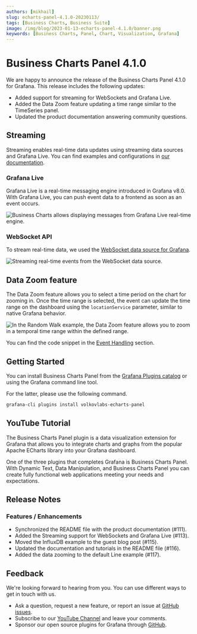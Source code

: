 ```yaml
---
authors: [mikhail]
slug: echarts-panel-4.1.0-20230113/
tags: [Business Charts, Business Suite]
image: /img/blog/2023-01-13-echarts-panel-4.1.0/banner.png
keywords: [Business Charts, Panel, Chart, Visualization, Grafana]
---
```



# Business Charts Panel 4.1.0

We are happy to announce the release of the Business Charts Panel 4.1.0 for Grafana. This release includes the following updates:

- Added support for streaming for WebSockets and Grafana Live.
- Added the Data Zoom feature updating a time range similar to the TimeSeries panel.
- Updated the product documentation answering community questions.

## Streaming

Streaming enables real-time data updates using streaming data sources and Grafana Live. You can find examples and configurations in [our documentation](/plugins/volkovlabs-echarts-panel/streaming).

### Grafana Live

Grafana Live is a real-time messaging engine introduced in Grafana v8.0. With Grafana Live, you can push event data to a frontend as soon as an event occurs.

<Image
  title="Business Charts allows displaying messages from Grafana Live real-time engine."
  src="/img/blog/2023-01-13-echarts-panel-4.1.0/live.png"
/>

### WebSocket API

To stream real-time data, we used the [WebSocket data source for Grafana](https://grafana.com/grafana/plugins/golioth-websocket-datasource/).

<Image
  title="Streaming real-time events from the WebSocket data source."
  src="/img/blog/2023-01-13-echarts-panel-4.1.0/websocket.png"
/>

## Data Zoom feature

The Data Zoom feature allows you to select a time period on the chart for zooming in. Once the time range is selected, the event can update the time range on the dashboard using the `locationService` parameter, similar to native Grafana behavior.

<Image
  title="In the Random Walk example, the Data Zoom feature allows you to zoom in a temporal time range within the defined range."
  src="/img/blog/2023-01-13-echarts-panel-4.1.0/data-zoom.png"
/>

You can find the code snippet in the [Event Handling](/plugins/volkovlabs-echarts-panel/events) section.

## Getting Started

You can install Business Charts Panel from the [Grafana Plugins catalog](https://grafana.com/grafana/plugins/volkovlabs-echarts-panel/) or using the Grafana command line tool.

For the latter, please use the following command.

```bash
grafana-cli plugins install volkovlabs-echarts-panel
```

## YouTube Tutorial

The Business Charts Panel plugin is a data visualization extension for Grafana that allows you to integrate charts and graphs from the popular Apache ECharts library into your Grafana dashboard.

<Youtube id="DxqCrBEmrQw" title="How to create modern dashboards in Grafana." />

One of the three plugins that completes Grafana is Business Charts Panel. With Dynamic Text, Data Manipulation, and Business Charts Panel you can create fully functional web applications meeting your needs and expectations.

<Youtube
  id="wPr4gZYzUVA"
  title="Dynamic Text, Data Manipulation, and Business Charts Panel plugins."
/>

## Release Notes

### Features / Enhancements

- Synchronized the README file with the product documentation (#111).
- Added the Streaming support for WebSockets and Grafana Live (#113).
- Moved the InfluxDB example to the guest blog post (#115).
- Updated the documentation and tutorials in the README file (#116).
- Added the data zooming to the default Line example (#117).

## Feedback

We're looking forward to hearing from you. You can use different ways to get in touch with us.

- Ask a question, request a new feature, or report an issue at [GitHub issues](https://github.com/volkovlabs/volkovlabs-echarts-panel/issues).
- Subscribe to our [YouTube Channel](https://www.youtube.com/@volkovlabs) and leave your comments.
- Sponsor our open source plugins for Grafana through [GitHub](https://github.com/sponsors/VolkovLabs).
